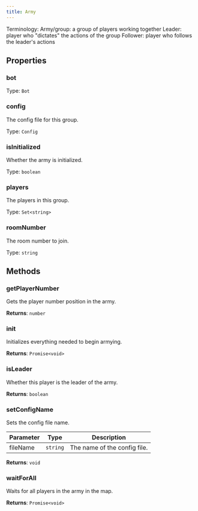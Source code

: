 ```yaml
---
title: Army
---
```



Terminology:
Army/group: a group of players working together
Leader: player who "dictates" the actions of the group
Follower: player who follows the leader's actions


## Properties
### bot




Type: `Bot`


### config


The config file for this group.


Type: `Config`


### isInitialized


Whether the army is initialized.


Type: `boolean`


### players


The players in this group.


Type: `Set<string>`


### roomNumber


The room number to join.


Type: `string`


## Methods

### getPlayerNumber

Gets the player number position in the army.

**Returns**: `number`

### init

Initializes everything needed to begin armying.

**Returns**: `Promise<void>`

### isLeader

Whether this player is the leader of the army.

**Returns**: `boolean`

### setConfigName

Sets the config file name.

| Parameter | Type | Description |
|-----------|------|-------------|
| fileName | `string` | The name of the config file. |


**Returns**: `void`

### waitForAll

Waits for all players in the army in the map.

**Returns**: `Promise<void>`
